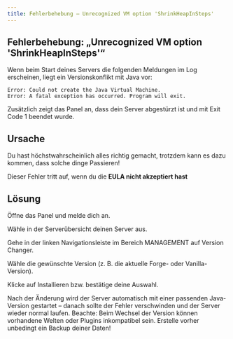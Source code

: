 ```yaml
---
title: Fehlerbehebung – Unrecognized VM option 'ShrinkHeapInSteps'
---
```


## Fehlerbehebung: „Unrecognized VM option 'ShrinkHeapInSteps'“

Wenn beim Start deines Servers die folgenden Meldungen im Log erscheinen, liegt ein Versionskonflikt mit Java vor:

```text
Error: Could not create the Java Virtual Machine.
Error: A fatal exception has occurred. Program will exit.
```

Zusätzlich zeigt das Panel an, dass dein Server abgestürzt ist und mit Exit Code 1 beendet wurde.

## Ursache

Du hast höchstwahrscheinlich alles richtig gemacht, trotzdem kann es dazu kommen, dass solche dinge Passieren!

Dieser Fehler tritt auf, wenn du die **EULA nicht akzeptiert hast**

## Lösung

Öffne das Panel und melde dich an.

Wähle in der Serverübersicht deinen Server aus.

Gehe in der linken Navigationsleiste im Bereich MANAGEMENT auf Version Changer.

Wähle die gewünschte Version (z. B. die aktuelle Forge- oder Vanilla-Version).

Klicke auf Installieren bzw. bestätige deine Auswahl.

<tip> 
  Nach der Änderung wird der Server automatisch mit einer passenden Java-Version gestartet – danach sollte der Fehler verschwinden und der Server wieder normal laufen. </tip>
<warning> 
  Beachte: Beim Wechsel der Version können vorhandene Welten oder Plugins inkompatibel sein. Erstelle vorher unbedingt ein Backup deiner Daten!
</warning>